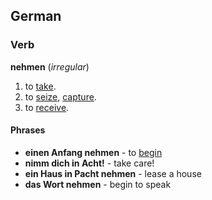 ==German==
===Verb===
'''nehmen''' (''irregular'')
# to [[take]].
# to [[seize]], [[capture]].
# to [[receive]].

====Phrases====
* '''einen Anfang nehmen''' - to [[begin]]
* '''nimm dich in Acht!''' - take care!
* '''ein Haus in Pacht nehmen''' - lease a house
* '''das Wort nehmen''' - begin to speak